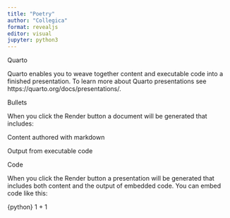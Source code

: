 ```yaml
---
title: "Poetry"
author: "Collegica"
format: revealjs
editor: visual
jupyter: python3
---
```


Quarto

Quarto enables you to weave together content and executable code into a finished presentation. To learn more about Quarto presentations see https://quarto.org/docs/presentations/.

Bullets

When you click the Render button a document will be generated that includes:

Content authored with markdown

Output from executable code

Code

When you click the Render button a presentation will be generated that includes both content and the output of embedded code. You can embed code like this:

{python}
1 + 1

